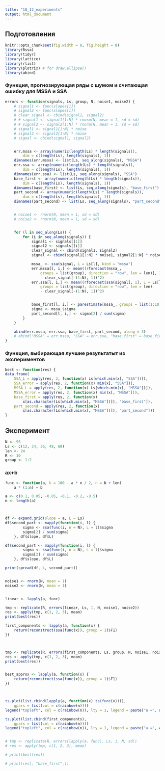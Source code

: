 ```yaml
---
title: "18_12_experiments"
output: html_document
---
```


## Подготовления

```r
knitr::opts_chunk$set(fig.width = 8, fig.height = 8)
library(Rssa)
library(tidyr)
library(lattice)
library(rlist)
library(plotrix) # for draw.ellipse()
library(abind)
```

### Функция, прогнозирующая ряды c шумом и считающая ошибку для MSSA и SSA

```r
errors <- function(signals, Ls, group, N, noise1, noise2) {
    # signal1 <- func(slopes[1])
    # signal2 <- func(slopes[i])
    # clear_signal <- cbind(signal1, signal2)
    # # signal1 <- signal1[1:N] * rnorm(N, mean = 1, sd = sd)
    # # signal2 <- signal2[1:N] * rnorm(N, mean = 1, sd = sd)
    # signal1 <- signal1[1:N] * noise
    # signal2 <- signal2[1:N] * noise
    # signal <- cbind(signal1, signal2)


    err.mssa <- array(numeric(length(Ls) * length(signals)),
        dim = c(length(Ls), length(signals), 1))
    dimnames(err.mssa) <- list(Ls, seq_along(signals), "MSSA")
    err.ssa <- array(numeric(length(Ls) * length(signals)),
        dim = c(length(Ls), length(signals), 1))
    dimnames(err.ssa) <- list(Ls, seq_along(signals), "SSA")
    base_first <- array(numeric(length(Ls) * length(signals)),
        dim = c(length(Ls), length(signals), 1))
    dimnames(base_first) <- list(Ls, seq_along(signals), "base_first")
    part_second <- array(numeric(length(Ls) * length(signals)),
        dim = c(length(Ls), length(signals), 1))
    dimnames(part_second) <- list(Ls, seq_along(signals), "part_second")


    # noise1 <- rnorm(N, mean = 1, sd = sd)
    # noise2 <- rnorm(N, mean = 1, sd = sd)


    for (l in seq_along(Ls)) {
        for (i in seq_along(signals)) {
            signal1 <- signals[[1]]
            signal2 <- signals[[i]]
            clear_signal <- cbind(signal1, signal2)
            signal <- cbind(signal1[1:N] * noise1, signal2[1:N] * noise2)

            mssa_ <- ssa(signal, L = Ls[l], kind = "mssa")
            err.mssa[l, i,] <- mean((rforecast(mssa_,
                groups = list(group), direction = "row", len = len)[, 1]
                - clear_signal[-(1:N), 1])^2)
            err.ssa[l, i,] <- mean((rforecast(ssa(signal[, 1], L = Ls[l]),
                groups = list(group), direction = "row", len = len)
                - clear_signal[-(1:N), 1])^2)


            base_first[l, i,] <- parestimate(mssa_, groups = list(1:10))$rates[1]
            sigma <- mssa_$sigma
            part_second[l, i,] <- sigma[2] / sum(sigma)
        }
    }

    abind(err.mssa, err.ssa, base_first, part_second, along = 3)
    # abind("MSSA" = err.mssa, "SSA" = err.ssa, "base_first" = base_first, "part_second" = part_second, along = 3)
}

```

### Функция, выбирающая лучшие результатыт из экспериментов

```r
best <- function(res) {
data.frame(
    SSA_L = apply(res, 2, function(x) Ls[which.min(x[, "SSA"])]),
    SSA_error = apply(res, 2, function(x) min(x[, "SSA"])),
    MSSA_L = apply(res, 2, function(x) Ls[which.min(x[, "MSSA"])]),
    MSSA_error = apply(res, 2, function(x) min(x[, "MSSA"])),
    base_first = apply(res, 2, function(x)
        x[as.character(Ls[which.min(x[, "MSSA"])]), "base_first"]),
    part_second = apply(res, 2, function(x)
        x[as.character(Ls[which.min(x[, "MSSA"])]), "part_second"]))
}
```

## Эксперимент

```r
N <- 96
Ls <- c(12, 24, 36, 48, 60)
len <- 24
R <- 10
group <- 1:2
```

### ax+b

```r

func <- function(a, b = 100 - a * n / 2, n = N + len)
    a * (1:n) + b

a <- c(0.1, 0.05, -0.05, -0.1, -0.2, -0.5)
n <- length(a)



df <- expand.grid(slope = a, L = Ls)
df$second_part <- mapply(function(i, l) {
        sigma <- ssa(func(i, n = N), L = l)$sigma
        sigma[2] / sum(sigma)
    }, df$slope, df$L)

df$second_part <- mapply(function(i, l) {
        sigma <- ssa(func(i, n = N), L = l)$sigma
        sigma[2] / sum(sigma)
    }, df$slope, df$L)

print(spread(df, L, second_part))


noise1 <- rnorm(N, mean = 1)
noise2 <- rnorm(N, mean = 1)



```


```r

linear <- lapply(a, func)

tmp <- replicate(R, errors(linear, Ls, 1, N, noise1, noise2))
res <- apply(tmp, c(1, 2, 3), mean)
print(best(res))

first_components <- lapply(a, function(x) {
    return(reconstruct(ssa(func(x)), group = 1)$F1)
})



tmp <- replicate(R, errors(first_components, Ls, group, N, noise1, noise2))
res <- apply(tmp, c(1, 2, 3), mean)
print(best(res))


best_approx <- lapply(a, function(x) {
    return(reconstruct(ssa(func(x)), group = 1)$F1)
})



ts.plot(list.cbind(lapply(a, function(x) ts(func(x)))),
    gpars = list(col = c(rainbow(n))))
legend("topleft", col = c(rainbow(n)), lty = 1, legend = paste("a =", a))

ts.plot(list.cbind(first_components),
    gpars = list(col = c(rainbow(n))))
legend("topleft", col = c(rainbow(n)), lty = 1, legend = paste("a =", a))


# tmp <- replicate(R, errors(lapply(a, func), Ls, 1, N, sd))
# res <- apply(tmp, c(1, 2, 3), mean)

# print(best(res))

# print(res[, "base_first",])
```